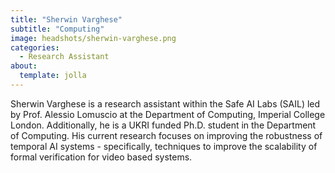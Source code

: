 ```yaml
---
title: "Sherwin Varghese"
subtitle: "Computing"
image: headshots/sherwin-varghese.png
categories:
  - Research Assistant
about:
  template: jolla
---
```


Sherwin Varghese is a research assistant within the Safe AI Labs (SAIL) led by Prof. Alessio Lomuscio at the Department of Computing, Imperial College London. Additionally, he is a UKRI funded Ph.D. student in the Department of Computing. His current research focuses on improving the robustness of temporal AI systems - specifically, techniques to improve the scalability of formal verification for video based systems.
